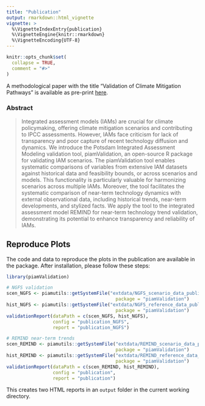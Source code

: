 ```yaml
---
title: "Publication"
output: rmarkdown::html_vignette
vignette: >
  %\VignetteIndexEntry{publication}
  %\VignetteEngine{knitr::rmarkdown}
  %\VignetteEncoding{UTF-8}
---
```


```r
knitr::opts_chunk$set(
  collapse = TRUE,
  comment = "#>"
)
```

A methodological paper with the title "Validation of Climate Mitigation 
Pathways" is available as pre-print [here](https://egusphere.copernicus.org/preprints/2025/egusphere-2025-2284/).

### Abstract

> Integrated assessment models (IAMs) are crucial for climate policymaking, offering climate mitigation scenarios and contributing to IPCC assessments. However, IAMs face criticism for lack of transparency and poor capture of recent technology diffusion and dynamics. We introduce the Potsdam Integrated Assessment Modeling validation tool, piamValidation, an open-source R package for validating IAM scenarios. The piamValidation tool enables systematic comparisons of variables from extensive IAM datasets against historical data and feasibility bounds, or across scenarios and models. This functionality is particularly valuable for harmonizing scenarios across multiple IAMs. Moreover, the tool facilitates the systematic comparison of near-term technology dynamics with external observational data, including historical trends, near-term developments, and stylized facts. We apply the tool to the integrated assessment model REMIND for near-term technology trend validation, demonstrating its potential to enhance transparency and reliability of IAMs.

## Reproduce Plots

The code and data to reproduce the plots in the publication are available in the
package. After installation, please follow these steps:

```r
library(piamValidation)

# NGFS validation
scen_NGFS <- piamutils::getSystemFile("extdata/NGFS_scenario_data_publication.rds", 
                                        package = "piamValidation")
hist_NGFS <- piamutils::getSystemFile("extdata/NGFS_reference_data_publication.rds", 
                                        package = "piamValidation")
validationReport(dataPath = c(scen_NGFS, hist_NGFS), 
                 config = "publication_NGFS",
                 report = "publication_NGFS")

# REMIND near-term trends
scen_REMIND <- piamutils::getSystemFile("extdata/REMIND_scenario_data_publication.rds", 
                                        package = "piamValidation")
hist_REMIND <- piamutils::getSystemFile("extdata/REMIND_reference_data_publication.rds", 
                                        package = "piamValidation")
validationReport(dataPath = c(scen_REMIND, hist_REMIND), 
                 config = "publication",
                 report = "publication")
```

This creates two HTML reports in an ``output`` folder in the current working
directory.
